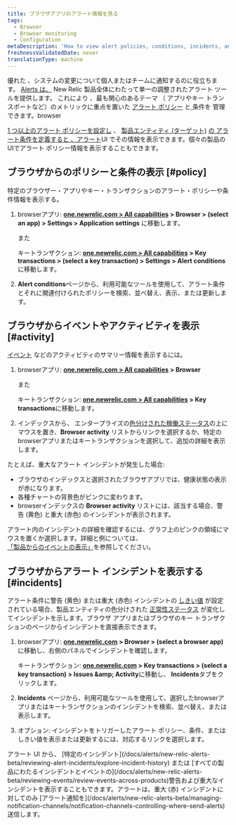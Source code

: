 ```yaml
---
title: ブラウザアプリのアラート情報を見る
tags:
  - Browser
  - Browser monitoring
  - Configuration
metaDescription: 'How to view alert policies, conditions, incidents, and other activity and events directly the browser monitoring UI.'
freshnessValidatedDate: never
translationType: machine
---
```


優れた<InlinePopover type="alerts" /> 、システムの変更について個人またはチームに通知するのに役立ちます。 [Alerts は、](/docs/alerts/new-relic-alerts-beta/getting-started/new-relic-alerts) New Relic 製品全体にわたって単一の調整されたアラート ツールを提供します。 これにより 、最も関心のあるテーマ （ アプリやキー トランスポートなど）のメトリックに重点を置いた [アラート ポリシー](/docs/alerts/new-relic-alerts-beta/getting-started/alerts-glossary#alert-policy) と[ ](/docs/alerts/new-relic-alerts-beta/getting-started/alerts-glossary#alert-condition)[](/docs/alerts/new-relic-alerts-beta/getting-started/alerts-glossary#alert-entity)条件を 管理できます。browser

[1 つ以上のアラート ポリシーを設定し](/docs/alerts/organize-alerts/create-edit-or-find-alert-policy/) 、 [製品エンティティ (ターゲット)](/docs/alerts/new-relic-alerts-beta/configuring-alert-policies/select-product-targets-alert-condition) [の アラート条件を定義すると 、アラート](/docs/alerts/new-relic-alerts-beta/configuring-alert-policies/define-alert-conditions)UI でその情報を表示できます。個々の製品のUIでアラート ポリシー情報を表示することもできます。

## ブラウザからのポリシーと条件の表示 [#policy]

特定のブラウザー・アプリやキー・トランザクションのアラート・ポリシーや条件情報を表示する。

1. browserアプリ: <DNT>**[one.newrelic.com &gt; All capabilities](https://one.newrelic.com/all-capabilities) &gt; Browser &gt; (select an app) &gt; Settings &gt; Application settings**</DNT> に移動します。

   また

   キートランザクション: <DNT>**[one.newrelic.com &gt; All capabilities](https://one.newrelic.com/all-capabilities) &gt; Key transactions &gt; (select a key transaction) &gt; Settings &gt; Alert conditions**</DNT>に移動します。

2. <DNT>**Alert conditions**</DNT>ページから、利用可能なツールを使用して、アラート条件とそれに関連付けられたポリシーを検索、並べ替え、表示、または更新します。

## ブラウザからイベントやアクティビティを表示 [#activity]

[イベント](/docs/alerts/new-relic-alerts-beta/getting-started/alerts-glossary#event) などのアクティビティのサマリー情報を表示するには。

1. browserアプリ: <DNT>**[one.newrelic.com &gt; All capabilities](https://one.newrelic.com/all-capabilities) &gt; Browser**</DNT>

   また

   キートランザクション: <DNT>**[one.newrelic.com &gt; All capabilities](https://one.newrelic.com/all-capabilities) &gt; Key transactions**</DNT>に移動します。

2. インデックスから、 エンタープライズの[色分けされた稼働ステータス](/docs/alerts/new-relic-alerts-beta/getting-started/alerts-glossary#health-status)の上にマウスを置き、<DNT>**Browser activity**</DNT> リストからリンクを選択するか、特定のbrowserアプリまたはキートランザクションを選択して、追加の詳細を表示します。

たとえば、重大なアラート インシデントが発生した場合:

* ブラウザのインデックスと選択されたブラウザアプリでは、健康状態の表示が赤になります。
* 各種チャートの背景色がピンクに変わります。
* browserインデックスの <DNT>**Browser activity**</DNT> リストには、該当する場合、警告 (黄色) と重大 (赤色) のインシデントが表示されます。

アラート内のインシデントの詳細を確認するには、グラフ上のピンクの領域にマウスを置くか選択します。詳細と例については、 [「製品からのイベントの表示」](/docs/alerts/new-relic-alerts-beta/reviewing-events/view-events-their-products)を参照してください。

## ブラウザからアラート インシデントを表示する [#incidents]

アラート条件に警告 (黄色) または重大 (赤色) インシデントの [しきい値](/docs/alerts/new-relic-alerts-beta/getting-started/alerts-glossary#alert-threshold) が設定されている場合、製品エンティティの色分けされた [正常性ステータス](/docs/alerts/new-relic-alerts-beta/getting-started/alerts-glossary#health-status) が変化してインシデントを示します。ブラウザ アプリまたはブラウザのキー トランザクションのページからインシデントを直接表示できます。

1. browserアプリ: <DNT>**[one.newrelic.com](https://one.newrelic.com/all-capabilities) &gt; Browser &gt; (select a browser app)**</DNT> に移動し、右側のパネルでインシデントを確認します。

   キートランザクション: <DNT>**[one.newrelic.com](https://one.newrelic.com/all-capabilities) &gt; Key transactions &gt; (select a key transaction) &gt; Issues &amp;amp; Activity**</DNT>に移動し、 <DNT>**Incidents**</DNT>タブをクリックします。

2. <DNT>**Incidents**</DNT> ページから、利用可能なツールを使用して、選択したbrowserアプリまたはキートランザクションのインシデントを検索、並べ替え、または表示します。

3. オプション: インシデントをトリガーしたアラート ポリシー、条件、またはしきい値を表示または更新するには、対応するリンクを選択します。

<Callout variant="tip">
  アラート UI から、 [特定のインシデント](/docs/alerts/new-relic-alerts-beta/reviewing-alert-incidents/explore-incident-history) または [すべての製品にわたるインシデントとイベントの](/docs/alerts/new-relic-alerts-beta/reviewing-events/review-events-across-products)警告および重大なインシデントを表示することもできます。アラートは、重大 (赤) インシデントに対してのみ [アラート通知を](/docs/alerts/new-relic-alerts-beta/managing-notification-channels/notification-channels-controlling-where-send-alerts) 送信します。
</Callout>